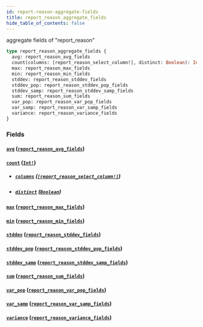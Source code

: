 ```yaml
---
id: report-reason-aggregate-fields
title: report_reason_aggregate_fields
hide_table_of_contents: false
---
```


aggregate fields of "report_reason"

```graphql
type report_reason_aggregate_fields {
  avg: report_reason_avg_fields
  count(columns: [report_reason_select_column!], distinct: Boolean): Int!
  max: report_reason_max_fields
  min: report_reason_min_fields
  stddev: report_reason_stddev_fields
  stddev_pop: report_reason_stddev_pop_fields
  stddev_samp: report_reason_stddev_samp_fields
  sum: report_reason_sum_fields
  var_pop: report_reason_var_pop_fields
  var_samp: report_reason_var_samp_fields
  variance: report_reason_variance_fields
}
```

### Fields

#### [`avg`](#) ([`report_reason_avg_fields`](/07-graphql/objects/report-reason-avg-fields))

#### [`count`](#) ([`Int!`](/07-graphql/scalars/int))

- ##### [`columns`](#) ([`[report_reason_select_column!]`](/07-graphql/enums/report-reason-select-column))

- ##### [`distinct`](#) ([`Boolean`](/07-graphql/scalars/boolean))

#### [`max`](#) ([`report_reason_max_fields`](/07-graphql/objects/report-reason-max-fields))

#### [`min`](#) ([`report_reason_min_fields`](/07-graphql/objects/report-reason-min-fields))

#### [`stddev`](#) ([`report_reason_stddev_fields`](/07-graphql/objects/report-reason-stddev-fields))

#### [`stddev_pop`](#) ([`report_reason_stddev_pop_fields`](/07-graphql/objects/report-reason-stddev-pop-fields))

#### [`stddev_samp`](#) ([`report_reason_stddev_samp_fields`](/07-graphql/objects/report-reason-stddev-samp-fields))

#### [`sum`](#) ([`report_reason_sum_fields`](/07-graphql/objects/report-reason-sum-fields))

#### [`var_pop`](#) ([`report_reason_var_pop_fields`](/07-graphql/objects/report-reason-var-pop-fields))

#### [`var_samp`](#) ([`report_reason_var_samp_fields`](/07-graphql/objects/report-reason-var-samp-fields))

#### [`variance`](#) ([`report_reason_variance_fields`](/07-graphql/objects/report-reason-variance-fields))
